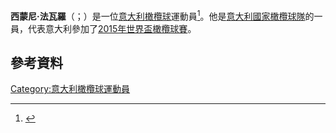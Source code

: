 '''西蒙尼·法瓦羅'''（{{lang-it|Simone Favaro}}；{{bd|1988年|11月7日}}）是一位[[意大利|意大利]][[橄欖球|橄欖球]]運動員<ref name=itsrugby>{{cite web|url=http://www.glasgowwarriors.org/news/15/02/18/warriors-sign-italian-international-favaro|title=Favaro Simone|publisher=Glasgow Warriors accessdate=18 February 2015|access-date=2015-11-22|archive-date=2017-09-23|archive-url=https://web.archive.org/web/20170923194044/http://www.glasgowwarriors.org/news/15/02/18/warriors-sign-italian-international-favaro|dead-url=no}}</ref>。他是[[意大利國家橄欖球隊|意大利國家橄欖球隊]]的一員，代表意大利參加了[[2015年世界盃橄欖球賽|2015年世界盃橄欖球賽]]。
==參考資料==
{{Reflist}}
[[Category:意大利橄欖球運動員|Category:意大利橄欖球運動員]]